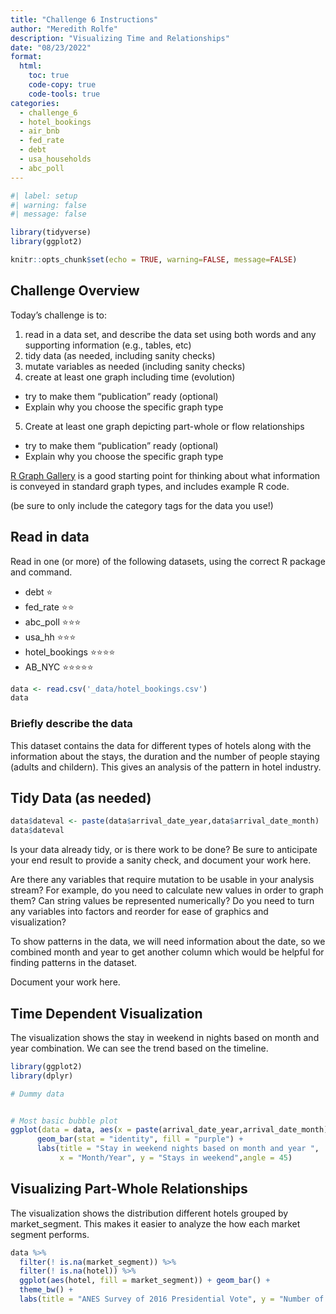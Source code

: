 ```yaml
---
title: "Challenge 6 Instructions"
author: "Meredith Rolfe"
description: "Visualizing Time and Relationships"
date: "08/23/2022"
format:
  html:
    toc: true
    code-copy: true
    code-tools: true
categories:
  - challenge_6
  - hotel_bookings
  - air_bnb
  - fed_rate
  - debt
  - usa_households
  - abc_poll
---
```


```r
#| label: setup
#| warning: false
#| message: false

library(tidyverse)
library(ggplot2)

knitr::opts_chunk$set(echo = TRUE, warning=FALSE, message=FALSE)
```

## Challenge Overview

Today's challenge is to:

1)  read in a data set, and describe the data set using both words and any supporting information (e.g., tables, etc)
2)  tidy data (as needed, including sanity checks)
3)  mutate variables as needed (including sanity checks)
4)  create at least one graph including time (evolution)
   - try to make them "publication" ready (optional)
   - Explain why you choose the specific graph type
5)  Create at least one graph depicting part-whole or flow relationships
   - try to make them "publication" ready (optional)
   - Explain why you choose the specific graph type

[R Graph Gallery](https://r-graph-gallery.com/) is a good starting point for thinking about what information is conveyed in standard graph types, and includes example R code.

(be sure to only include the category tags for the data you use!)

## Read in data

Read in one (or more) of the following datasets, using the correct R package and command.

  - debt  ⭐
  - fed_rate ⭐⭐
  - abc_poll ⭐⭐⭐
  - usa_hh ⭐⭐⭐
  - hotel_bookings ⭐⭐⭐⭐
  - AB_NYC ⭐⭐⭐⭐⭐

  

```r
data <- read.csv('_data/hotel_bookings.csv')
data
```

### Briefly describe the data
This dataset contains the data for different types of hotels along with the information about the stays, the duration and the number of people staying (adults and childern). This gives an analysis of the pattern in hotel industry.


## Tidy Data (as needed)
```r
data$dateval <- paste(data$arrival_date_year,data$arrival_date_month)
data$dateval
```

Is your data already tidy, or is there work to be done? Be sure to anticipate your end result to provide a sanity check, and document your work here.


Are there any variables that require mutation to be usable in your analysis stream? For example, do you need to calculate new values in order to graph them? Can string values be represented numerically? Do you need to turn any variables into factors and reorder for ease of graphics and visualization?

To show patterns in the data, we will need information about the date, so we combined month and year to get another column which would be helpful for finding patterns in the dataset. 

Document your work here.

## Time Dependent Visualization
The visualization shows the stay in weekend in nights based on month and year combination. We can see the trend based on the timeline.
```r
library(ggplot2)
library(dplyr)

# Dummy data


# Most basic bubble plot
ggplot(data = data, aes(x = paste(arrival_date_year,arrival_date_month), y = stays_in_weekend_nights)) +
      geom_bar(stat = "identity", fill = "purple") +
      labs(title = "Stay in weekend nights based on month and year ",
           x = "Month/Year", y = "Stays in weekend",angle = 45)

```

## Visualizing Part-Whole Relationships
The visualization shows the distribution different hotels grouped by market_segment. This makes it easier to analyze the how each market segment performs.
```r
data %>%
  filter(! is.na(market_segment)) %>%
  filter(! is.na(hotel)) %>%
  ggplot(aes(hotel, fill = market_segment)) + geom_bar() +
  theme_bw() +
  labs(title = "ANES Survey of 2016 Presidential Vote", y = "Number of Respondents", x = "Presidential Vote") 
```




